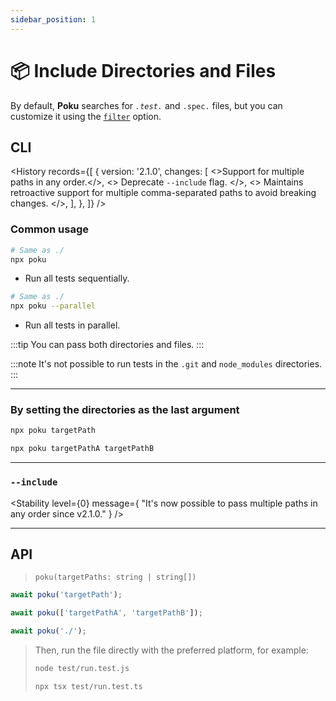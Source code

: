 ```yaml
---
sidebar_position: 1
---
```



# 📦 Include Directories and Files

By default, **Poku** searches for _`.test.`_ and `.spec.` files, but you can customize it using the [`filter`](/docs/documentation/poku/options/filter) option.

## CLI

<History
  records={[
    {
      version: '2.1.0',
      changes: [
        <>Support for multiple paths in any order.</>,
        <>
          Deprecate <code>--include</code> flag.
        </>,
        <>
          Maintains retroactive support for multiple comma-separated paths to
          avoid breaking changes.
        </>,
      ],
    },
  ]}
/>

### Common usage

```bash
# Same as ./
npx poku
```

- Run all tests sequentially.

```bash
# Same as ./
npx poku --parallel
```

- Run all tests in parallel.

:::tip
You can pass both directories and files.
:::

:::note
It's not possible to run tests in the `.git` and `node_modules` directories.
:::

<hr />

### By setting the directories as the last argument

```bash
npx poku targetPath
```

```bash
npx poku targetPathA targetPathB
```

<hr />

### `--include`

<Stability
  level={0}
  message={
    "It's now possible to pass multiple paths in any order since v2.1.0."
  }
/>

<hr />

## API

> `poku(targetPaths: string | string[])`

```ts
await poku('targetPath');
```

```ts
await poku(['targetPathA', 'targetPathB']);
```

```ts
await poku('./');
```

<blockquote>

Then, run the file directly with the preferred platform, for example:

```bash
node test/run.test.js
```

```bash
npx tsx test/run.test.ts
```

</blockquote>

